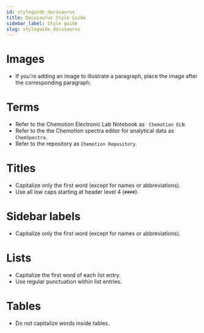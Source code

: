 ```yaml
---
id: styleguide_docusaurus
title: Docusaurus Style Guide
sidebar_label: Style guide
slug: styleguide_docusaurus
---
```


# Images
* If you're adding an image to illustrate a paragraph, place the image after the corresponding paragraph.

# Terms
* Refer to the Chemotion Electronic Lab Notebook as ` Chemotion ELN`.
* Refer to the the Chemotion spectra editor for analytical data as `ChemSpectra`.
* Refer to the repository as `Chemotion Repository`.

# Titles
* Capitalize only the first word (except for names or abbreviations).
* Use all low caps starting at header level 4 (`####`).

# Sidebar labels
* Capitalize only the first word (except for names or abbreviations).

# Lists
* Capitalize the first word of each list entry.
* Use regular punctuation within list entries.

# Tables
* Do not capitalize words inside tables.
